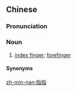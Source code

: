 ==Chinese==
{{zh-forms}}

===Pronunciation===
{{zh-pron
|mn=xm,tp,kh,tn,yl,tc:kí-cháiⁿ/xm,km:kí-chái/qz,lk:kí-chúiⁿ/mg:kí-chán/twr:kí-kí
|cat=n
}}

===Noun===
{{zh-noun}}

# {{lb|zh|Min Nan}} [[index finger]]; [[forefinger]]

====Synonyms====
{{zh-dial|食指}}

[[zh-min-nan:指指]]